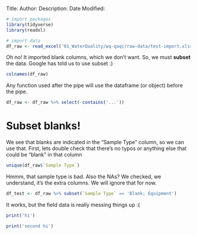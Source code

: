 Title:
Author:
Description:
Date Modified:


```r
# import packages
library(tidyverse)
library(readxl)

# import data
df_raw <- read_excel('01_WaterQuality/wq-qaqc/raw-data/test-import.xlsx', skip = 1) # skip lets us skip the first row, which is just the lab data line
```
Oh no! It imported blank columns, which we don't want. So, we must **subset** the data.
Google has told us to use subset :)

```r
colnames(df_raw)
```
Any function used after the pipe will use the dataframe (or object) before the pipe.
```r
df_raw <- df_raw %>% select(-contains('...'))
```


# Subset blanks!
We see that blanks are indicated in the "Sample Type" column, so we can use that.
First, lets double check that there's no typos or anything else that could be "blank" in that column

```r
unique(df_raw$`Sample Type`)
```
Hmmm, that sample type is bad. Also the NAs?
We checked, we understand, it's the extra columns. We will ignore that for now.

```r
df_test <- df_raw %>% subset(`Sample Type` == 'Blank; Equipment')
```

It works, but the field data is really messing things up :(

```r
print('hi')

print('second hi')
```

